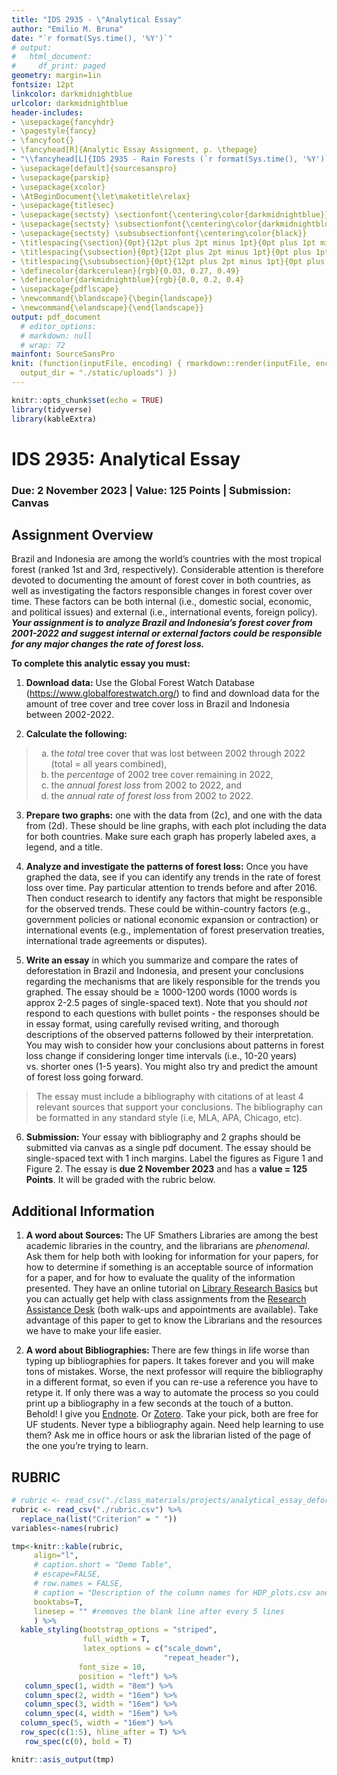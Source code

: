 ```yaml
---
title: "IDS 2935 - \"Analytical Essay"
author: "Emilio M. Bruna"
date: "`r format(Sys.time(), '%Y')`"
# output:
#   html_document:
#     df_print: paged
geometry: margin=1in
fontsize: 12pt
linkcolor: darkmidnightblue
urlcolor: darkmidnightblue
header-includes:
- \usepackage{fancyhdr}
- \pagestyle{fancy}
- \fancyfoot{}
- \fancyhead[R]{Analytic Essay Assignment, p. \thepage}
- "\\fancyhead[L]{IDS 2935 - Rain Forests (`r format(Sys.time(), '%Y')`)}"
- \usepackage[default]{sourcesanspro}
- \usepackage{parskip}
- \usepackage{xcolor}
- \AtBeginDocument{\let\maketitle\relax}
- \usepackage{titlesec}
- \usepackage{sectsty} \sectionfont{\centering\color{darkmidnightblue}}
- \usepackage{sectsty} \subsectionfont{\centering\color{darkmidnightblue}}
- \usepackage{sectsty} \subsubsectionfont{\centering\color{black}}
- \titlespacing{\section}{0pt}{12pt plus 2pt minus 1pt}{0pt plus 1pt minus 1pt}
- \titlespacing{\subsection}{0pt}{12pt plus 2pt minus 1pt}{0pt plus 1pt minus 1pt}
- \titlespacing{\subsubsection}{0pt}{12pt plus 2pt minus 1pt}{0pt plus 1pt minus 1pt}
- \definecolor{darkcerulean}{rgb}{0.03, 0.27, 0.49}
- \definecolor{darkmidnightblue}{rgb}{0.0, 0.2, 0.4}
- \usepackage{pdflscape}
- \newcommand{\blandscape}{\begin{landscape}}
- \newcommand{\elandscape}{\end{landscape}}
output: pdf_document
  # editor_options:
  # markdown: null
  # wrap: 72
mainfont: SourceSansPro
knit: (function(inputFile, encoding) { rmarkdown::render(inputFile, encoding = encoding,
  output_dir = "./static/uploads") })
---
```

  
```r
knitr::opts_chunk$set(echo = TRUE)
library(tidyverse)
library(kableExtra)
```

# IDS 2935: Analytical Essay
<!-- \vspace{0.3cm} -->
### Due: 2 November 2023 | Value: 125 Points | Submission: Canvas

## Assignment Overview  

Brazil and Indonesia are among the world's countries with the most tropical forest (ranked 1st and 3rd, respectively). Considerable attention is therefore devoted to documenting the amount of forest cover in both countries, as well as investigating the factors responsible changes in forest cover over time. These factors can be both internal (i.e., domestic social, economic, and political issues) and external (i.e., international events, foreign policy). **_Your assignment is to analyze Brazil and Indonesia's forest cover from 2001-2022 and suggest internal or external factors could be responsible for any major changes the rate of forest loss._**

**To complete this analytic essay you must:** 

1. **Download data:** Use the Global Forest Watch Database ([https://www.globalforestwatch.org/](https://www.globalforestwatch.org/)) to find and download data for the amount of tree cover and tree cover loss in Brazil and Indonesia between 2002-2022.

2. **Calculate the following:**

  > a) the *total* tree cover that was lost between 2002 through 2022 (total = all years combined), 
  > b) the *percentage* of 2002 tree cover remaining in 2022,
  > c) the *annual forest loss* from 2002 to 2022, and
  > d) the *annual rate of forest loss* from 2002 to 2022.

3. **Prepare two graphs:** one with the data from (2c), and one with the data from (2d). These should be line graphs, with each plot including the data for both countries. Make sure each graph has properly labeled axes, a legend, and a title.

4. **Analyze and investigate the patterns of forest loss:** Once you have graphed the data, see if you can identify any trends in the rate of forest loss over time. Pay particular attention to trends before and after 2016. Then conduct research to identify any factors that might be responsible for the  observed trends. These could be within-country factors (e.g., government policies or national economic expansion or contraction) or international events (e.g., implementation of forest preservation treaties, international trade agreements or disputes).

5. **Write an essay** in which you summarize and compare the rates of deforestation in Brazil and Indonesia, and present your conclusions regarding the mechanisms that are likely responsible for the trends you graphed. The essay should be $\geq$ 1000-1200 words (1000 words is approx 2-2.5 pages of single-spaced text). Note that you should *not* respond to each questions with bullet points - the responses should be in essay format, using carefully revised writing, and thorough descriptions of the observed patterns followed by their interpretation. You may wish to consider how your conclusions about patterns in forest loss change if considering longer time intervals (i.e., 10-20 years) vs. shorter ones (1-5 years). You might also try and predict the amount of forest loss going forward.

  > The essay must include a bibliography with citations of at least 4 relevant sources that support your conclusions. The bibliography can be formatted in any standard style  (i.e, MLA, APA, Chicago, etc). 

6. **Submission:** Your essay with bibliography and 2 graphs should be submitted via canvas as a single pdf document. The essay should be single-spaced text with 1 inch margins. Label the figures as Figure 1 and Figure 2. The essay is **due 2 November 2023** and has a **value = 125 Points**. It will be graded with the rubric below.


\vspace{1cm}

## Additional Information


1. **A word about Sources: **The UF Smathers Libraries are among the best academic libraries in the country, and the librarians are *phenomenal*. Ask them for help both with looking for information for your papers, for how to determine if something is an acceptable source of information for a paper, and for how to evaluate the quality of the information presented. They have an online tutorial on [Library Research Basics](https://guides.uflib.ufl.edu/libraryresearch/libraryresearch) but you can actually get help with class assignments from the [Research Assistance Desk](https://librarywest.uflib.ufl.edu/services-resources/research-assistance-desk/) (both walk-ups and appointments are available). Take advantage of this paper to get to know the Librarians and the resources we have to make your life easier.

2. **A word about Bibliographies: **There are few things in life worse than typing up bibliographies for papers. It takes forever and you will make tons of mistakes. Worse, the next professor will require the bibliography in a different format, so even if you can re-use a reference you have to retype it. If only there was a way to automate the process so you could print up a bibliography in a few seconds at the touch of a button. Behold! I give you [Endnote](https://guides.uflib.ufl.edu/endnote). Or [Zotero](https://guides.uflib.ufl.edu/zoterocite). Take your pick, both are free for UF students. Never type a bibliography again. Need help learning to use them? Ask me in office hours or ask the librarian listed of the page of the one you're trying to learn. 


```{=tex}
\newpage
\blandscape
```
## RUBRIC
<!-- table row spacing set with arraystretch -->
<!-- \renewcommand{\arraystretch}{0.75}  -->
```r
# rubric <- read_csv("./class_materials/projects/analytical_essay_deforestation/rubric.csv")
rubric <- read_csv("./rubric.csv") %>% 
  replace_na(list("Criterion" = " "))
variables<-names(rubric)

tmp<-knitr::kable(rubric,
     align="l",
     # caption.short = "Demo Table",
     # escape=FALSE,
     # row.names = FALSE,
     # caption = "Description of the column names for HDP_plots.csv and description of the data in each column",
     booktabs=T,
     linesep = "" #removes the blank line after every 5 lines
     ) %>% 
  kable_styling(bootstrap_options = "striped", 
                full_width = T, 
                latex_options = c("scale_down",
                                  "repeat_header"),
               font_size = 10,
               position = "left") %>%
   column_spec(1, width = "8em") %>% 
   column_spec(2, width = "16em") %>% 
   column_spec(3, width = "16em") %>% 
   column_spec(4, width = "16em") %>% 
  column_spec(5, width = "16em") %>% 
  row_spec(c(1:5), hline_after = T) %>% 
   row_spec(c(0), bold = T)

knitr::asis_output(tmp)
```


```{=tex}
\elandscape
```


 
 


<!-- **Essay Option 2: ** -->

<!-- The Environmental Kuznets Curve (EKC) is a hypothesized global relationship between *per capita* income and environmental degradation. According to the EKC hypothesis, environmental degradation (e.g., pollution, deforestation) will *worsen* as economies develop, but eventually an inflection point will be reached at which increasing economic development leads to decreasing environmental degradation. -->


<!-- 1. Download data on forest loss from Global Forest Watch ([https://www.globalforestwatch.org/](https://www.globalforestwatch.org/)) and data on *per capita* GDP from the World Bank (available for [download here](https://databank.worldbank.org/indicator/NY.GDP.PCAP.CD/1ff4a498/Popular-Indicators)).  -->

<!-- 2. Using these data sets, graph EKCs for three years: 2002, 2010, and 2019. Include any countries for which you can get both data points. You may wish to log-transform the data and graph the transforemed values, i.e., log(*per capita* GDP) and log(forest loss in sq. km). -->

<!-- 3. Do you find any evidence for an Environmental Kuznets Curve (EKC)? If not, do you think this is because there is something about forest loss" that makes it a poor proxy for "Environmental Degradation"? -->

<!-- **The complete assignment will require:  ** -->

<!-- * An essay in which you respond to Item 3 above ($\geq$ 1000 words, which is approx. 2-2.5 pages of single-spaced text). Note that you should *not* respond with bullet points - the responses should be in essay format, using complete sentences and carefully revised writing, a description of the methodology, thorough descriptions of the observed pattern, citations of relevant sources to support your conclusions, and a formatted bibliography (any standard style - MLA, APA, Chicago, Harvard, other - is fine). -->

<!-- * A graph showing the plot of *per capita*  GDP vs. Forest Loss for each of the three years. Be sure to have properly labeled axes, legends, and axes with the appropriate scales.       -->

<!-- * the data file(s) used to generate your graph(s). Though I prefer you submit them in open formats (as .csv or .txt files), you may also submit MS Excel files (.xls, .xlsx) or share a link to a Google Sheet. I should be able to reproduce your figures using these files.  -->

<!-- * Formatting: Single-spaced text, 1 inch margins, Times New Roman font. Each figure(s) and its legend should be on a separate page and labelled as Figure 1, Figure 2, etc.   -->

<!-- https://www.science.org/doi/10.1126/science.1244693 -->

<!-- https://www.wri.org/insights/indonesia-reducing-deforestation-problem-areas-remain -->
<!-- https://www.nature.com/articles/s41559-020-01368-x -->
<!-- https://iiasa.ac.at/web/home/about/news/170116-forest-dev.html -->
<!-- https://www.globalforestwatch.org/blog/data-and-research/global-tree-cover-loss-data-2020/ -->





